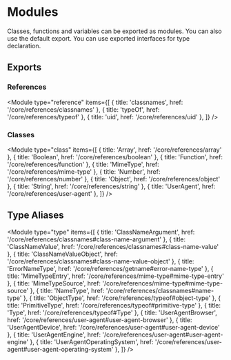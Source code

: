 
# Modules

Classes, functions and variables can be exported as modules. You can also use the default export. You can use exported interfaces for type declaration.

## Exports

### References

<Module
  type="reference"
  items={[
    { title: 'classnames', href: '/core/references/classnames' },
    { title: 'typeOf', href: '/core/references/typeof' },
    { title: 'uid', href: '/core/references/uid' },
  ]}
/>

### Classes

<Module
  type="class"
  items={[
    { title: 'Array', href: '/core/references/array' },
    { title: 'Boolean', href: '/core/references/boolean' },
    { title: 'Function', href: '/core/references/function' },
    { title: 'MimeType', href: '/core/references/mime-type' },
    { title: 'Number', href: '/core/references/number' },
    { title: 'Object', href: '/core/references/object' },
    { title: 'String', href: '/core/references/string' },
    { title: 'UserAgent', href: '/core/references/user-agent' },
  ]}
/>

## Type Aliases

<Module
  type="type"
  items={[
    { title: 'ClassNameArgument', href: '/core/references/classnames#class-name-argument' },
    { title: 'ClassNameValue', href: '/core/references/classnames#class-name-value' },
    { title: 'ClassNameValueObject', href: '/core/references/classnames#class-name-value-object' },
    { title: 'ErrorNameType', href: '/core/references/getname#error-name-type' },
    { title: 'MimeTypeEntry', href: '/core/references/mime-type#mime-type-entry' },
    { title: 'MimeTypeSource', href: '/core/references/mime-type#mime-type-source' },
    { title: 'NameType', href: '/core/references/classnames#name-type' },
    { title: 'ObjectType', href: '/core/references/typeof#object-type' },
    { title: 'PrimitiveType', href: '/core/references/typeof#primitive-type' },
    { title: 'Type', href: '/core/references/typeof#Type' },
    { title: 'UserAgentBrowser', href: '/core/references/user-agent#user-agent-browser' },
    { title: 'UserAgentDevice', href: '/core/references/user-agent#user-agent-device' },
    { title: 'UserAgentEngine', href: '/core/references/user-agent#user-agent-engine' },
    { title: 'UserAgentOperatingSystem', href: '/core/references/user-agent#user-agent-operating-system' },
  ]}
/>
